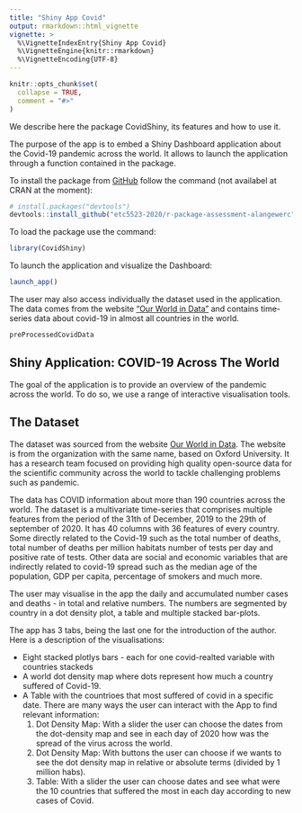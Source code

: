 ---
title: "Shiny App Covid"
output: rmarkdown::html_vignette
vignette: >
  %\VignetteIndexEntry{Shiny App Covid}
  %\VignetteEngine{knitr::rmarkdown}
  %\VignetteEncoding{UTF-8}
---

```{r, include = FALSE}
knitr::opts_chunk$set(
  collapse = TRUE,
  comment = "#>"
)
```


We describe here the package CovidShiny, its features and how to use it.

The purpose of the app is to embed a Shiny Dashboard application about the Covid-19 pandemic across the world. 
It allows to launch the application through a function contained in the package. 

To install the package from [GitHub](https://github.com/) follow the command (not availabel at CRAN at the moment):

```{r install, eval=FALSE}
# install.packages("devtools")
devtools::install_github("etc5523-2020/r-package-assessment-alangewerc")
```

To load the package use the command:

```{r setup, eval=FALSE}
library(CovidShiny)
```

To launch the application and visualize the Dashboard:

```{r launch, eval=FALSE}
launch_app()
```

The user may also access individually the dataset used in the application. The data comes from the
website ["Our World in Data"](https://ourworldindata.org) and contains time-series data about covid-19 in 
almost all countries in the world.

```{r dataset, eval=FALSE}
preProcessedCovidData
```


## Shiny Application: COVID-19 Across The World

The goal of the application is to provide an overview of the pandemic across the world. To do so,
we use a range of interactive visualisation tools. 

## The Dataset

The dataset was sourced from the website [Our World in Data](https://ourworldindata.org/coronavirus/country/bolivia?country=~BOL). The website is from the organization with the same name, based on Oxford University. It has a research team focused on providing high quality open-source data for the scientific community across the world to tackle challenging problems such as pandemic.  

The data has COVID information about more than 190 countries across the world. The dataset is a multivariate time-series that comprises multiple features from the period of the 31th of December, 2019 to the 29th of september of 2020. It has 40 columns with 36 features of every country. Some directly related to the Covid-19 such as the total number of deaths, total number of deaths per million habitats number of tests per day and positive rate of tests. Other data are social and economic variables that are indirectly related to covid-19 spread such as the median age of the population, GDP per capita, percentage of smokers and much more. <br>

The user may visualise in the app the daily and accumulated number cases and deaths - in total and relative numbers. The numbers are segmented by country in a dot density plot, a table and multiple stacked bar-plots. 

The app has 3 tabs, being the last one for the introduction of the author. Here is a description of the visualisations:

* Eight stacked plotlys bars - each for one covid-realted variable with countries stackeds
* A world dot density map where dots represent how much a country suffered of Covid-19.  
* A Table with the countrioes that most suffered of covid in a specific date.
There are many ways the user can interact with the App to find relevant information:
  1. Dot Density Map: With a slider the user can choose the dates from the dot-density map and see in each day of 2020 how was the spread of the virus across the world.
  2. Dot Density Map: With buttons the user can choose if we wants to see the dot density map in relative or absolute terms (divided by 1 million habs).
  3. Table: With a slider the user can choose dates and see what were the 10 countries that suffered the most in each day according to new cases of Covid.


